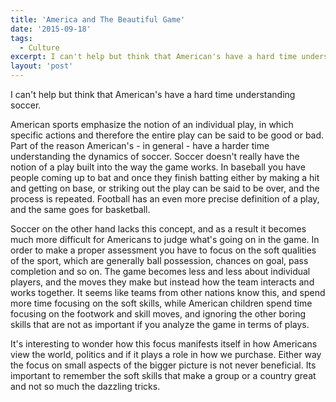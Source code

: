 ```yaml
---
title: 'America and The Beautiful Game'
date: '2015-09-18'
tags:
  - Culture
excerpt: I can't help but think that American's have a hard time understanding soccer. American sports emphasize the notion of an individual play, in which specific actions and therefore the entire play can be said to be good or bad. Part of the reason American's - in general - have a harder time understanding the dynamics of soccer.
layout: 'post'
---
```


I can't help but think that American's have a hard time understanding soccer.

American sports emphasize the notion of an individual play, in which specific
actions and therefore the entire play can be said to be good or bad. Part of the
reason American's - in general - have a harder time understanding the dynamics
of soccer. Soccer doesn't really have the notion of a play built into the way
the game works. In baseball you have people coming up to bat and once they
finish batting either by making a hit and getting on base, or striking out the
play can be said to be over, and the process is repeated. Football has an even
more precise definition of a play, and the same goes for basketball.

Soccer on the other hand lacks this concept, and as a result it becomes much
more difficult for Americans to judge what's going on in the game. In order to
make a proper assessment you have to focus on the soft qualities of the sport,
which are generally ball possession, chances on goal, pass completion and so on.
The game becomes less and less about individual players, and the moves they make
but instead how the team interacts and works together. It seems like teams from
other nations know this, and spend more time focusing on the soft skills, while
American children spend time focusing on the footwork and skill moves, and
ignoring the other boring skills that are not as important if you analyze the
game in terms of plays.

It's interesting to wonder how this focus manifests itself in how Americans view
the world, politics and if it plays a role in how we purchase. Either way the
focus on small aspects of the bigger picture is not never beneficial. Its
important to remember the soft skills that make a group or a country great and
not so much the dazzling tricks.
